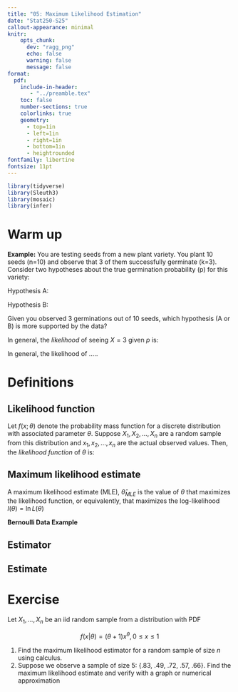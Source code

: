 ```yaml
---
title: "05: Maximum Likelihood Estimation"
date: "Stat250-S25"
callout-appearance: minimal
knitr:
    opts_chunk: 
      dev: "ragg_png"
      echo: false
      warning: false
      message: false
format:
  pdf:
    include-in-header: 
       - "../preamble.tex"
    toc: false
    number-sections: true
    colorlinks: true
    geometry:
      - top=1in
      - left=1in
      - right=1in
      - bottom=1in
      - heightrounded
fontfamily: libertine
fontsize: 11pt
---
```



```r
library(tidyverse)
library(Sleuth3)
library(mosaic)
library(infer)
```

# Warm up

**Example:** You are testing seeds from a new plant variety. You plant 10 seeds (n=10) and observe that 3 of them successfully germinate (k=3). Consider two hypotheses about the true germination probability (p) for this variety:

Hypothesis A: 

Hypothesis B:

Given you observed 3 germinations out of 10 seeds, which hypothesis (A or B) is more supported by the data?

\vspace{3in}

In general, the *likelihood* of seeing $X=3$ given $p$ is: 

\vspace{1in}

In general, the likelihood of ..... 

\pagebreak

# Definitions

::: callout-note
## Likelihood function

Let $f(x; \theta)$ denote the probability mass function for a discrete distribution with associated parameter $\theta$. Suppose $X_1, X_2, ... , X_n$ are a random sample from this distribution and $x_1, x_2, ... , x_n$ are the actual observed values. Then, the *likelihood function* of $\theta$ is:

\vspace{1in}
:::

::: callout-note
## Maximum likelihood estimate

A maximum likelihood estimate (MLE), $\hat{\theta}_{MLE}$ is the value of $\theta$ that maximizes the likelihood function, or equivalently, that maximizes the log-likelihood $l(\theta) = \ln L(\theta)$

:::

**Bernoulli Data Example**

\vspace{2in}

::: callout-note
## Estimator

\vspace{1in}
:::

::: callout-note
## Estimate

\vspace{1in}
:::

# Exercise

Let $X_1, ..., X_n$ be an iid random sample from a distribution with PDF 

$$f(x|\theta)= (\theta + 1)x^\theta, 0 \le x \le 1$$

1. Find the maximum likelihood estimator for a random sample of size $n$ using calculus. 
2. Suppose we observe a sample of size 5: {.83, .49, .72, .57, .66}. Find the maximum likelihood estimate and verify with a graph or numerical approximation

